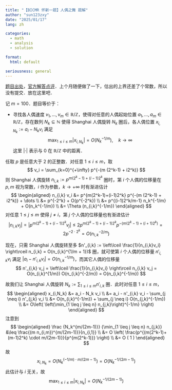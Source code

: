 ```yaml
---
title: "【BICMR 怀新一题】人偶之舞 题解"
author: "sun123zxy"
date: "2025/01/17"
lang: zh

categories:
  - math
  - analysis
  - solution

format:
  html: default

seriousness: general
---
```


[题目出处](http://mp.weixin.qq.com/s?__biz=MzI1ODQ2MTkwOQ==&mid=2247510941&idx=1&sn=d6be579314208c927ce355ddf42d3a53&chksm=eb20018e9d57b9451f5fb2077066ec2afff9c71fbdd44be64687231f1bb1e5073f3e15772827&mpshare=1&scene=23&srcid=01172FUgvtDyueXMvf83LQ3H&sharer_shareinfo=c5ba425d6078685bc81f1b7641398a51&sharer_shareinfo_first=c5ba425d6078685bc81f1b7641398a51#rd)，[官方解答点评](https://mp.weixin.qq.com/s?__biz=MzI1ODQ2MTkwOQ==&mid=2247511705&idx=1&sn=236443a3891bbdc29e155f54ffa89d61&chksm=ebf6bca27adc9a01bd9a625102da57c6c0ec10a90aeff620854befea04f4efe3662971862e3d&xtrack=1&scene=90&subscene=93&sessionid=1737127652&flutter_pos=0&clicktime=1737127653&enterid=1737127653&finder_biz_enter_id=4&ranksessionid=1737125498&ascene=56&fasttmpl_type=0&fasttmpl_fullversion=7563132-zh_CN-zip&fasttmpl_flag=0&realreporttime=1737127653486#rd)．上个月随便做了一下，估出的上界还差了个常数，所以没有提交．放在这里吧．

记 $m = 100$．题目等价于：

- 寻找各人偶速度 $v_1,\dots,v_m \in \mathbb R / \mathbb Z$，使得对任意的人偶起始位置 $a_1,\dots,a_m \in \mathbb R / \mathbb Z$，存在数列 $N_k \subseteq \mathbb N$ 使得 Shanghai 人偶旋转 $N_k$ 圈后，各人偶位置 $x_{i,N_k} := a_i - N_k v_i$ 满足
  $$
  \max_{1 \leq i \leq m} |x_{i,N_k}| = O(N_k^{-1/m}), \quad k \to \infty
  $$
  这里 $| \cdot |$ 表示与 $0$ 在 $\mathbb R / \mathbb Z$ 中的距离．

任取 $p$ 是任意大于 $2$ 的正整数．对任意 $1 \leq i \leq m$，取
$$
v_i = \sum_{k=0}^{+\infty} p^{-(m (2^k-1) + i2^k)}
$$
则 Shanghai 人偶旋转 $n_{i,k} := p^{m(2^k-1)+(i-1)2^k}$ 圈时，第 $i$ 个人偶的位移量在 $p,m$ 视为常数，$i$ 作为参数，$k \to +\infty$ 时有渐进估计
$$
\begin{aligned}
n_{i,k} v_i &= p^{m(2^k-1)+(i-1)2^k} p^{-(m (2^k-1) + i2^k)} + \dots \\
&= p^{-2^k} + O(p^{-2^k}) \\
&= p^{(i-1)2^k/m-1} n_k^{-1/m} + O(n_k^{-1/m}) \\
&= \Theta (n_{i,k}^{-1/m})
\end{aligned}
$$
对任意 $1 \leq j \leq m$ 使得 $j \neq i$，第 $j$ 个人偶的位移量也有渐进估计
$$
|n_{i,k} v_j| = |p^{m(2^k-1)+(i-1)2^k} v_j| \leq 2 p^{m(2^k-1)+(i-1)2^k} p^{-(m (2^k-1) + (i+1)2^k)} = 2 p^{-2 \cdot 2^k} = O(n_{i,k}^{-2/m})
$$

现在，只需 Shanghai 人偶旋转至多 $n'_{i,k} := \left\lceil \frac{1}{n_{i,k}v_i} \right\rceil n_{i,k} = O(n_{i,k}^{1/m + 1})$ 圈，就可使第 $i$ 个人偶的位移量 $n'_{i,k} v_i$ 满足 $|a_i - n'_{i,k} v_i| = O(n_{i,k}^{-1/m})$，而其它人偶的位移量
$$
n'_{i,k} v_j = \left\lceil \frac{1}{n_{i,k}v_i} \right\rceil n_{i,k} v_j = O(n_{i,k}^{1/m}) O(n_{i,k}^{-2/m}) = O(n_{i,k}^{-1/m})
$$

故我们让 Shanghai 人偶旋转 $N_k := \sum_{1\leq i \leq m} n'_{i,k}$ 圈．此时对任意 $1 \leq i \leq m$，
$$
\begin{aligned}
x_{i,N_k} &= a_i - N_k v_i \\
&= a_i - n'_{i,k} v_i - \sum_{j \neq i} n'_{j,k} v_i \\
&= O(n_{i,k}^{-1/m}) + \sum_{j \neq i} O(n_{j,k}^{-1/m}) \\
&= O\left( \left(\min_{1 \leq j \leq n} n_{j,k}\right)^{-1/m} \right)
\end{aligned}
$$
注意到
$$
\begin{aligned}
\frac {N_k^{m/(2m-1)}} {\min_{1 \leq j \leq n} n_{j,k}}
&\leq \frac{(m n_{i,m})^{m/(2m-1)}}{n_{i,1}} \\
&= O \left( \frac{p^{(m(2^k-1)+(m-1)2^k) \cdot m/(2m-1)}}{p^{m(2^k-1)}} \right) \\
&= O ( 1 )
\end{aligned}
$$
故
$$
x_{i,N_k} = O(N_k^{(-1/m) \cdot m/(2m-1)}) = O(N_k^{-1/(2m-1)})
$$
此估计与 $i$ 无关，故
$$
\max_{1 \leq i \leq m} |x_{i,N_k}| = O(N_k^{-1/(2m-1)})
$$